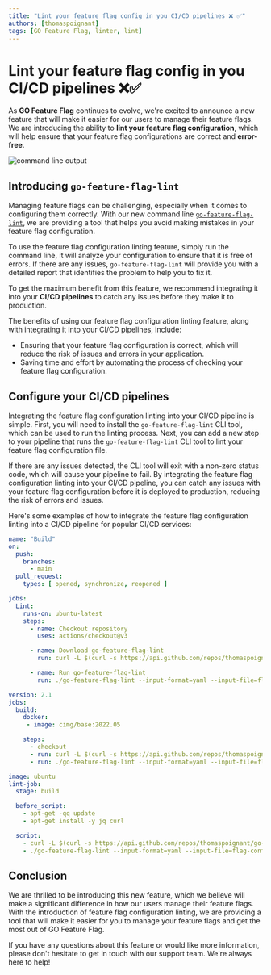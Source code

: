 ```yaml
---
title: "Lint your feature flag config in you CI/CD pipelines ❌ ✅"
authors: [thomaspoignant]
tags: [GO Feature Flag, linter, lint]
---
```


# Lint your feature flag config in you CI/CD pipelines ❌✅

As **GO Feature Flag** continues to evolve, we're excited to announce a new feature that will make it easier for our users to manage their feature flags.
We are introducing the ability to **lint your feature flag configuration**, which will help ensure that your feature flag configurations are correct and **error-free**.

![command line output](output.png)

<!-- truncate -->

## Introducing `go-feature-flag-lint`
Managing feature flags can be challenging, especially when it comes to configuring them correctly.
With our new command line [`go-feature-flag-lint`](/docs/tooling/linter), we are providing a tool that helps you avoid making mistakes in your feature flag configuration.

To use the feature flag configuration linting feature, simply run the command line, it will analyze your configuration to ensure that it is free of errors.
If there are any issues, `go-feature-flag-lint` will provide you with a detailed report that identifies the problem to help you to fix it.

To get the maximum benefit from this feature, we recommend integrating it into your **CI/CD pipelines** to catch any issues before they make it to production.

The benefits of using our feature flag configuration linting feature, along with integrating it into your CI/CD pipelines, include:

- Ensuring that your feature flag configuration is correct, which will reduce the risk of issues and errors in your application.
- Saving time and effort by automating the process of checking your feature flag configuration.

## Configure your CI/CD pipelines

Integrating the feature flag configuration linting into your CI/CD pipeline is simple.
First, you will need to install the `go-feature-flag-lint` CLI tool, which can be used to run the linting process.
Next, you can add a new step to your pipeline that runs the `go-feature-flag-lint` CLI tool to lint your feature flag configuration file.

If there are any issues detected, the CLI tool will exit with a non-zero status code, which will cause your pipeline to fail.
By integrating the feature flag configuration linting into your CI/CD pipeline, you can catch any issues with your feature flag configuration before it is deployed to production, reducing the risk of errors and issues.

Here's some examples of how to integrate the feature flag configuration linting into a CI/CD pipeline for popular CI/CD services:

<Tabs groupId="code">
    <TabItem value="githubaction" label="Github Action" attributes={{className: styles.github}}>

```yaml
name: "Build"
on:
  push:
    branches:
      - main
  pull_request:
    types: [ opened, synchronize, reopened ]

jobs:
  Lint:
    runs-on: ubuntu-latest
    steps:
      - name: Checkout repository
        uses: actions/checkout@v3

      - name: Download go-feature-flag-lint
        run: curl -L $(curl -s https://api.github.com/repos/thomaspoignant/go-feature-flag/releases/latest | jq -r '.assets[] | select(.name|match("Linux_x86_64.tar.gz$")) | .browser_download_url' | grep 'go-feature-flag-lint') --output release.tar.gz && tar -zxvf release.tar.gz

      - name: Run go-feature-flag-lint
        run: ./go-feature-flag-lint --input-format=yaml --input-file=flag-config.yaml # please put the right file name
```

  </TabItem>
    <TabItem value="circleci" label="CircleCi" attributes={{className: styles.circleci}}>

```yaml
version: 2.1
jobs:
  build:
    docker:
     - image: cimg/base:2022.05

    steps:
      - checkout
      - run: curl -L $(curl -s https://api.github.com/repos/thomaspoignant/go-feature-flag/releases/latest | jq -r '.assets[] | select(.name|match("Linux_x86_64.tar.gz$")) | .browser_download_url' | grep 'go-feature-flag-lint') --output release.tar.gz && tar -zxvf release.tar.gz
      - run: ./go-feature-flag-lint --input-format=yaml --input-file=flag-config.yaml # please put the right file name
```

  </TabItem>
    <TabItem value="gitlab" label="Gitlab" attributes={{className: styles.gitlab}}>

```yaml
image: ubuntu
lint-job:
  stage: build

  before_script:
    - apt-get -qq update
    - apt-get install -y jq curl

  script:
    - curl -L $(curl -s https://api.github.com/repos/thomaspoignant/go-feature-flag/releases/latest | jq -r '.assets[] | select(.name|match("Linux_x86_64.tar.gz$")) | .browser_download_url' | grep 'go-feature-flag-lint') --output release.tar.gz && tar -zxvf release.tar.gz
    - ./go-feature-flag-lint --input-format=yaml --input-file=flag-config.yaml # please put the right file name
```

  </TabItem>

</Tabs>


## Conclusion

We are thrilled to be introducing this new feature, which we believe will make a significant difference in how our users manage their feature flags. With the introduction of feature flag configuration linting, we are providing a tool that will make it easier for you to manage your feature flags and get the most out of GO Feature Flag.

If you have any questions about this feature or would like more information, please don't hesitate to get in touch with our support team. We're always here to help!